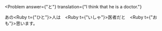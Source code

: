 
<Problem
  answer={"と"}
  translation={"I think that he is a doctor."}
>
  あの<Ruby t={"ひと"}>人</Ruby>は　<Ruby t={"いしゃ"}>医者</Ruby>だ<Hide>と</Hide>　<Ruby t={"おも"}>思</Ruby>います。
</Problem>